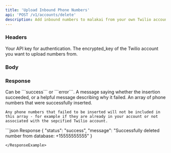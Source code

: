 ```yaml
---
title: 'Upload Inbound Phone Numbers'
api: 'POST /v1/accounts/delete'
description: Add inbound numbers to malakai from your own Twilio account. See [Enterprise Twilio Integration](https://docs.malakai.ai/enterprise-features/custom-twilio) for more information.
---
```


### Headers

<ParamField header="authorization" type="string" required={true}>
  Your API key for authentication.
</ParamField>

<ParamField header="encrypted_key" type="string" required={true}>
  The encrypted_key of the Twilio account you want to upload numbers from.
</ParamField>

### Body

<ParamField body="numbers" type="string[]" required={true}>
  <Accordion title="Properties">
  </Accordion>
</ParamField>

### Response

<ResponseField name="status" type="string">
   Can be ```success``` or ```error```.
</ResponseField>

<ResponseField name="message" type="string">
   A message saying whether the insertion succeeded, or a helpful message describing why it failed.
</ResponseField>

<ResponseField name="inserted" type="array">
    An array of phone numbers that were successfully inserted.

    Any phone numbers that failed to be inserted will not be included in this array - for example if they are already in your account or not associated with the sepcified Twilio account.
</ResponseField>

<ResponseExample>
```json Response
{
  "status": "success",
  "message": "Successfully deleted number from database: +15555555555"
}

```
</ResponseExample>

